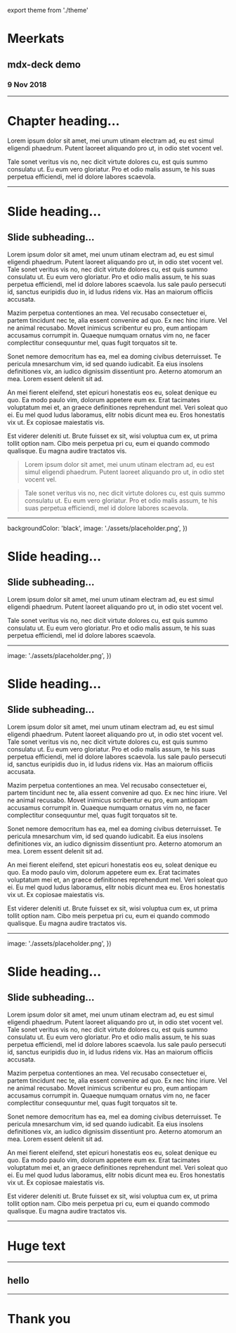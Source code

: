 
export theme from './theme'


# Meerkats

## mdx-deck demo

### 9 Nov 2018

---


# Chapter heading…

Lorem ipsum dolor sit amet, mei unum utinam electram ad, eu est simul eligendi phaedrum. Putent laoreet aliquando pro ut, in odio stet vocent vel.

Tale sonet veritus vis no, nec dicit virtute dolores cu, est quis summo consulatu ut. Eu eum vero gloriatur. Pro et odio malis assum, te his suas perpetua efficiendi, mel id dolore labores scaevola.

<Footer client="Meerkats" />

---


# Slide heading…

## Slide subheading…

Lorem ipsum dolor sit amet, mei unum utinam electram ad, eu est simul eligendi phaedrum. Putent laoreet aliquando pro ut, in odio stet vocent vel. Tale sonet veritus vis no, nec dicit virtute dolores cu, est quis summo consulatu ut. Eu eum vero gloriatur. Pro et odio malis assum, te his suas perpetua efficiendi, mel id dolore labores scaevola. Ius sale paulo persecuti id, sanctus euripidis duo in, id ludus ridens vix. Has an maiorum officiis accusata.

Mazim perpetua contentiones an mea. Vel recusabo consectetuer ei, partem tincidunt nec te, alia essent convenire ad quo. Ex nec hinc iriure. Vel ne animal recusabo. Movet inimicus scribentur eu pro, eum antiopam accusamus corrumpit in. Quaeque numquam ornatus vim no, ne facer complectitur consequuntur mel, quas fugit torquatos sit te.

Sonet nemore democritum has ea, mel ea doming civibus deterruisset. Te pericula mnesarchum vim, id sed quando iudicabit. Ea eius insolens definitiones vix, an iudico dignissim dissentiunt pro. Aeterno atomorum an mea. Lorem essent delenit sit ad.

An mei fierent eleifend, stet epicuri honestatis eos eu, soleat denique eu quo. Ea modo paulo vim, dolorum appetere eum ex. Erat tacimates voluptatum mei et, an graece definitiones reprehendunt mel. Veri soleat quo ei. Eu mel quod ludus laboramus, elitr nobis dicunt mea eu. Eros honestatis vix ut. Ex copiosae maiestatis vis.

Est viderer deleniti ut. Brute fuisset ex sit, wisi voluptua cum ex, ut prima tollit option nam. Cibo meis perpetua pri cu, eum ei quando commodo qualisque. Eu magna audire tractatos vis.

> Lorem ipsum dolor sit amet, mei unum utinam electram ad, eu est simul eligendi phaedrum. Putent laoreet aliquando pro ut, in odio stet vocent vel.

> Tale sonet veritus vis no, nec dicit virtute dolores cu, est quis summo consulatu ut. Eu eum vero gloriatur. Pro et odio malis assum, te his suas perpetua efficiendi, mel id dolore labores scaevola.

<Footer client="Meerkats" />

---

  backgroundColor: 'black',
  image: './assets/placeholder.png',
})

# Slide heading…

## Slide subheading…

Lorem ipsum dolor sit amet, mei unum utinam electram ad, eu est simul eligendi phaedrum. Putent laoreet aliquando pro ut, in odio stet vocent vel.

Tale sonet veritus vis no, nec dicit virtute dolores cu, est quis summo consulatu ut. Eu eum vero gloriatur. Pro et odio malis assum, te his suas perpetua efficiendi, mel id dolore labores scaevola.

<Footer client="Meerkats" />

---

  image: './assets/placeholder.png',
})

# Slide heading…

## Slide subheading…

Lorem ipsum dolor sit amet, mei unum utinam electram ad, eu est simul eligendi phaedrum. Putent laoreet aliquando pro ut, in odio stet vocent vel. Tale sonet veritus vis no, nec dicit virtute dolores cu, est quis summo consulatu ut. Eu eum vero gloriatur. Pro et odio malis assum, te his suas perpetua efficiendi, mel id dolore labores scaevola. Ius sale paulo persecuti id, sanctus euripidis duo in, id ludus ridens vix. Has an maiorum officiis accusata.

Mazim perpetua contentiones an mea. Vel recusabo consectetuer ei, partem tincidunt nec te, alia essent convenire ad quo. Ex nec hinc iriure. Vel ne animal recusabo. Movet inimicus scribentur eu pro, eum antiopam accusamus corrumpit in. Quaeque numquam ornatus vim no, ne facer complectitur consequuntur mel, quas fugit torquatos sit te.

Sonet nemore democritum has ea, mel ea doming civibus deterruisset. Te pericula mnesarchum vim, id sed quando iudicabit. Ea eius insolens definitiones vix, an iudico dignissim dissentiunt pro. Aeterno atomorum an mea. Lorem essent delenit sit ad.

An mei fierent eleifend, stet epicuri honestatis eos eu, soleat denique eu quo. Ea modo paulo vim, dolorum appetere eum ex. Erat tacimates voluptatum mei et, an graece definitiones reprehendunt mel. Veri soleat quo ei. Eu mel quod ludus laboramus, elitr nobis dicunt mea eu. Eros honestatis vix ut. Ex copiosae maiestatis vis.

Est viderer deleniti ut. Brute fuisset ex sit, wisi voluptua cum ex, ut prima tollit option nam. Cibo meis perpetua pri cu, eum ei quando commodo qualisque. Eu magna audire tractatos vis.

<Footer client="Meerkats" />

---

  image: './assets/placeholder.png',
})

# Slide heading…

## Slide subheading…

Lorem ipsum dolor sit amet, mei unum utinam electram ad, eu est simul eligendi phaedrum. Putent laoreet aliquando pro ut, in odio stet vocent vel. Tale sonet veritus vis no, nec dicit virtute dolores cu, est quis summo consulatu ut. Eu eum vero gloriatur. Pro et odio malis assum, te his suas perpetua efficiendi, mel id dolore labores scaevola. Ius sale paulo persecuti id, sanctus euripidis duo in, id ludus ridens vix. Has an maiorum officiis accusata.

Mazim perpetua contentiones an mea. Vel recusabo consectetuer ei, partem tincidunt nec te, alia essent convenire ad quo. Ex nec hinc iriure. Vel ne animal recusabo. Movet inimicus scribentur eu pro, eum antiopam accusamus corrumpit in. Quaeque numquam ornatus vim no, ne facer complectitur consequuntur mel, quas fugit torquatos sit te.

Sonet nemore democritum has ea, mel ea doming civibus deterruisset. Te pericula mnesarchum vim, id sed quando iudicabit. Ea eius insolens definitiones vix, an iudico dignissim dissentiunt pro. Aeterno atomorum an mea. Lorem essent delenit sit ad.

An mei fierent eleifend, stet epicuri honestatis eos eu, soleat denique eu quo. Ea modo paulo vim, dolorum appetere eum ex. Erat tacimates voluptatum mei et, an graece definitiones reprehendunt mel. Veri soleat quo ei. Eu mel quod ludus laboramus, elitr nobis dicunt mea eu. Eros honestatis vix ut. Ex copiosae maiestatis vis.

Est viderer deleniti ut. Brute fuisset ex sit, wisi voluptua cum ex, ut prima tollit option nam. Cibo meis perpetua pri cu, eum ei quando commodo qualisque. Eu magna audire tractatos vis.

<Footer client="Meerkats" />

---


# Huge text

<Footer client="Meerkats" />

---


## hello

---


# Thank you
